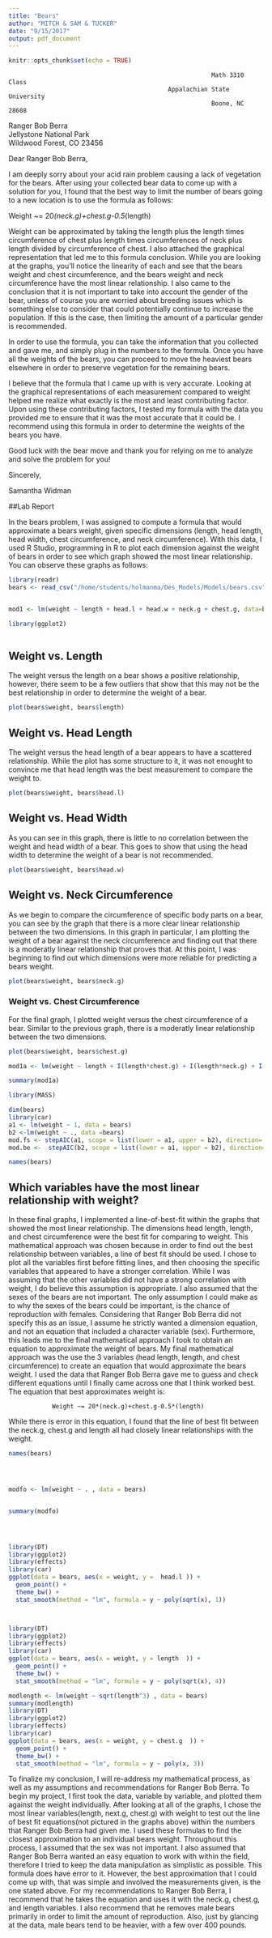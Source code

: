 ```yaml
---
title: "Bears"
author: "MITCH & SAM & TUCKER"
date: "9/15/2017"
output: pdf_document
---
```


```r
knitr::opts_chunk$set(echo = TRUE)
```
                                                            Math 3310 Class
                                                Appalachian State University
                                                            Boone, NC 28608
Ranger Bob Berra  
Jellystone National Park  
Wildwood Forest, CO 23456  
  
  
Dear Ranger Bob Berra,
   
       
I am deeply sorry about your acid rain problem causing a lack of vegetation for the bears. After using your collected bear data to come up with a solution for you, I found that the best way to limit the number of bears going to a new location is to use the formula as follows: 
  
      
Weight ~= 20*(neck.g)+chest.g-0.5*(length)
    
       
Weight can be approximated by taking the length plus the length times circumference of chest plus length times circumferences of neck plus length divided by circumference of chest. I also attached the graphical representation that led me to this formula conclusion. While you are looking at the graphs, you’ll notice the linearity of each and see that the bears weight and chest circumference, and the bears weight and neck circumference have the most linear relationship. I also came to the conclusion that it is not important to take into account the gender of the bear, unless of course you are worried about breeding issues which is something else to consider that could potentially continue to increase the population. If this is the case, then limiting the amount of a particular gender is recommended. 
  
In order to use the formula, you can take the information that you collected and gave me, and simply plug in the numbers to the formula. Once you have all the weights of the bears, you can proceed to move the heaviest bears elsewhere in order to preserve vegetation for the remaining bears. 
  
I believe that the formula that I came up with is very accurate. Looking at the graphical representations of each measurement compared to weight helped me realize what exactly is the most and least contributing factor. Upon using these contributing factors, I tested my formula with the data you provided me to ensure that it was the most accurate that it could be. I recommend using this formula in order to determine the weights of the bears you have. 
  
Good luck with the bear move and thank you for relying on me to analyze and solve the problem for you!
  
      
Sincerely,
    
      
Samantha Widman

\newpage
##Lab Report
  
In the bears problem, I was assigned to compute a formula that would approximate a bears weight, given specific dimensions (length, head length, head width, chest circumference, and neck circumference). With this data, I used R Studio, programming in R to plot each dimension against the weight of bears in order to see which graph showed the most linear relationship. You can observe these graphs as follows:

```r
library(readr)
bears <- read_csv("/home/students/holmanma/Des_Models/Models/bears.csv")


mod1 <- lm(weight ~ length + head.l + head.w + neck.g + chest.g, data=bears)

library(ggplot2)



```
## Weight vs. Length
The weight versus the length on a bear shows a positive relationship, however, there seem to be a few outliers that show that this may not be the best relationship in order to determine the weight of a bear. 
```r
plot(bears$weight, bears$length)
```

## Weight vs. Head Length
The weight versus the head length of a bear appears to have a scattered relationship. While the plot has some structure to it, it was not enought to convince me that head length was the best measurement to compare the weight to. 
```r
plot(bears$weight, bears$head.l)
```

## Weight vs. Head Width
As you can see in this graph, there is little to no correlation between the weight and head width of a bear. This goes to show that using the head width to determine the weight of a bear is not recommended.
```r
plot(bears$weight, bears$head.w)
```

## Weight vs. Neck Circumference
As we begin to compare the circumference of specific body parts on a bear, you can see by the graph that there is a more clear linear relationship between the two dimensions. In this graph in particular, I am plotting the weight of a bear against the neck circumference and finding out that there is a moderatly linear relationship that proves that. At this point, I was beginning to find out which dimensions were more reliable for predicting a bears weight. 
```r
plot(bears$weight, bears$neck.g)
```

### Weight vs. Chest Circumference
For the final graph, I plotted weight versus the chest circumference of a bear. Similar to the previous graph, there is a moderatly linear relationship between the two dimensions. 
```r
plot(bears$weight, bears$chest.g)
```



```r
mod1a <- lm(weight ~ length + I(length*chest.g) + I(length*neck.g) + I(length/chest.g), data=bears)

summary(mod1a)

```



```r
library(MASS)

dim(bears)
library(car)
a1 <- lm(weight ~ 1, data = bears)
b2 <-lm(weight ~ ., data =bears)
mod.fs <- stepAIC(a1, scope = list(lower = a1, upper = b2), direction= 'forward', test ="F")
mod.be <-  stepAIC(b2, scope = list(lower = a1, upper = b2), direction= 'backward', test ="F")

names(bears)


```

## Which variables have the most linear relationship with weight?

In these final graphs, I implemented a line-of-best-fit within the graphs that showed the most linear relationship. The dimensions head length, length, and chest circumference were the best fit for comparing to weight. This mathematical approach was chosen because in order to find out the best relationship between variables, a line of best fit should be used. I chose to plot all the variables first before fitting lines, and then choosing the specific variables that appeared to have a stronger correlation. While I was assuming that the other variables did not have a strong correlation with weight, I do believe this assumption is appropriate. I also assumed that the sexes of the bears are not important. The only assumption I could make as to why the sexes of the bears could be important, is the chance of reproduction with females. Considering that Ranger Bob Berra did not specify this as an issue, I assume he strictly wanted a dimension equation, and not an equation that included a character variable (sex). Furthermore, this leads me to the final mathematical approach I took to obtain an equation to approximate the weight of bears. 
My final mathematical approach was the use the 3 variables (head length, length, and chest circumference) to create an equation that would approximate the bears weight. I used the data that Ranger Bob Berra gave me to guess and check different equations until I finally came across one that I think worked best. The equation that best approximates weight is:

                Weight ~= 20*(neck.g)+chest.g-0.5*(length)
    
While there is error in this equation, I found that the line of best fit between the neck.g, chest.g and length all had closely linear relationships with the weight. 

```r

names(bears)




modfo <- lm(weight ~ . , data = bears)


summary(modfo)




library(DT)
library(ggplot2)
library(effects)
library(car)
ggplot(data = bears, aes(x = weight, y =  head.l )) + 
  geom_point() + 
  theme_bw() + 
  stat_smooth(method = "lm", formula = y ~ poly(sqrt(x), 1))



library(DT)
library(ggplot2)
library(effects)
library(car)
ggplot(data = bears, aes(x = weight, y = length  )) + 
  geom_point() + 
  theme_bw() + 
  stat_smooth(method = "lm", formula = y ~ poly(sqrt(x), 4)) 

modlength <- lm(weight ~ sqrt(length^3) , data = bears)
summary(modlength)
library(DT)
library(ggplot2)
library(effects)
library(car)
ggplot(data = bears, aes(x = weight, y = chest.g  )) + 
  geom_point() + 
  theme_bw() + 
  stat_smooth(method = "lm", formula = y ~ poly(x, 3))
```
To finalize my conclusion, I will re-address my mathematical process, as well as my assumptions and recommendations for Ranger Bob Berra. 
To begin my project, I first took the data, variable by variable, and plotted them against the weight individually. After looking at all of the graphs, I chose the most linear variables(length, next.g, chest.g) with weight to test out the line of best fit equations(not pictured in the graphs above) within the numbers that Ranger Bob Berra had given me. I used these formulas to find the closest approximation to an individual bears weight. Throughout this process, I assumed that the sex was not important. I also assumed that Ranger Bob Berra wanted an easy equation to work with within the field, therefore I tried to keep the data manipulation as simplistic as possible. This formula does have error to it. However, the best approximation that I could come up with, that was simple and involved the measurements given, is the one stated above. 
For my recommendations to Ranger Bob Berra, I recommend that he takes the equation and uses it with the neck.g, chest.g, and length variables. I also recommend that he removes male bears primarily in order to limit the amount of reproduction. Also, just by glancing at the data, male bears tend to be heavier, with a few over 400 pounds. 

